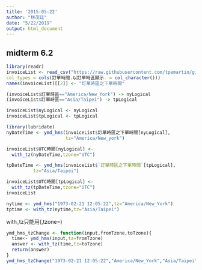 ```yaml
---
title: '2015-05-22'
author: "林茂廷"
date: "5/22/2019"
output: html_document
---
```


## midterm 6.2

```r
library(readr)
invoiceList <- read_csv("https://raw.githubusercontent.com/tpemartin/github-data/master/invoiceList.csv",
col_types = cols(訂單時間.以訂單時區顯示. = col_character()))
names(invoiceList)[[2]] <- "訂單時區之下單時間"
```

```r
(invoiceList$訂單時區=="America/New_York") -> nyLogical
(invoiceList$訂單時區=="Asia/Taipei") -> tpLogical

invoiceList$nyLogical <- nyLogical
invoiceList$tpLogical <- tpLogical

library(lubridate)
nyDateTime <- ymd_hms(invoiceList$訂單時區之下單時間[nyLogical],
                      tz="America/New_york")

invoiceList$UTC時間[nyLogical] <-
  with_tz(nyDateTime,tzone="UTC")

tpDateTime <- ymd_hms(invoiceList$`訂單時區之下單時間`[tpLogical],
          tz="Asia/Taipei") 

invoiceList$UTC時間[tpLogical] <-
  with_tz(tpDateTime,tzone="UTC")
invoiceList
```

```r
nytime <- ymd_hms("1973-02-21 12:05:22",tz="America/New_York")
tptime <- with_tz(nytime,tz="Asia/Taipei")
```

with_tz只能用(,tzone=)
```r
ymd_hms_tzChange <- function(input,fromTzone,toTzone){
  time<- ymd_hms(input,tz=fromTzone)
  answer <- with_tz(time,tz=toTzone)
  return(answer)
}
ymd_hms_tzChange("1973-02-21 12:05:22","America/New_York","Asia/Taipei")
```





